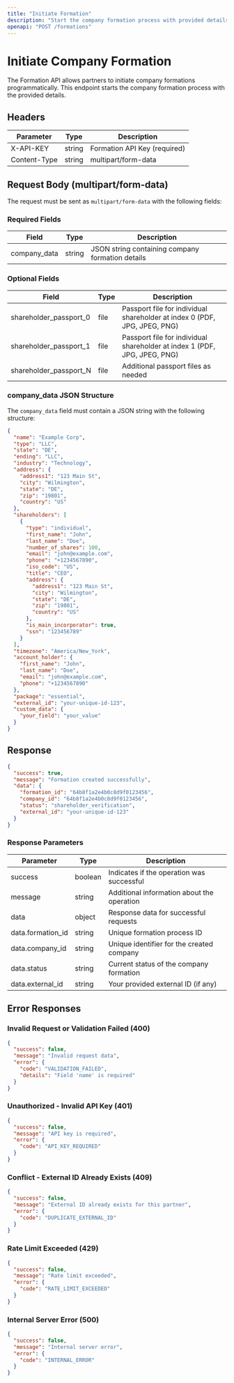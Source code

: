 ```yaml
---
title: "Initiate Formation"
description: "Start the company formation process with provided details."
openapi: "POST /formations"
---
```


# Initiate Company Formation

The Formation API allows partners to initiate company formations programmatically. This endpoint starts the company formation process with the provided details.

## Headers

| Parameter    | Type   | Description                  |
| ------------ | ------ | ---------------------------- |
| X-API-KEY    | string | Formation API Key (required) |
| Content-Type | string | multipart/form-data          |

## Request Body (multipart/form-data)

The request must be sent as `multipart/form-data` with the following fields:

### Required Fields

| Field        | Type   | Description                                      |
| ------------ | ------ | ------------------------------------------------ |
| company_data | string | JSON string containing company formation details |

### Optional Fields

| Field                  | Type | Description                                                               |
| ---------------------- | ---- | ------------------------------------------------------------------------- |
| shareholder_passport_0 | file | Passport file for individual shareholder at index 0 (PDF, JPG, JPEG, PNG) |
| shareholder_passport_1 | file | Passport file for individual shareholder at index 1 (PDF, JPG, JPEG, PNG) |
| shareholder_passport_N | file | Additional passport files as needed                                       |

### company_data JSON Structure

The `company_data` field must contain a JSON string with the following structure:

```json
{
  "name": "Example Corp",
  "type": "LLC",
  "state": "DE",
  "ending": "LLC",
  "industry": "Technology",
  "address": {
    "address1": "123 Main St",
    "city": "Wilmington",
    "state": "DE",
    "zip": "19801",
    "country": "US"
  },
  "shareholders": [
    {
      "type": "individual",
      "first_name": "John",
      "last_name": "Doe",
      "number_of_shares": 100,
      "email": "john@example.com",
      "phone": "+1234567890",
      "iso_code": "US",
      "title": "CEO",
      "address": {
        "address1": "123 Main St",
        "city": "Wilmington",
        "state": "DE",
        "zip": "19801",
        "country": "US"
      },
      "is_main_incorporator": true,
      "ssn": "123456789"
    }
  ],
  "timezone": "America/New_York",
  "account_holder": {
    "first_name": "John",
    "last_name": "Doe",
    "email": "john@example.com",
    "phone": "+1234567890"
  },
  "package": "essential",
  "external_id": "your-unique-id-123",
  "custom_data": {
    "your_field": "your_value"
  }
}
```

## Response

```json
{
  "success": true,
  "message": "Formation created successfully",
  "data": {
    "formation_id": "64b8f1a2e4b0c8d9f0123456",
    "company_id": "64b8f1a2e4b0c8d9f0123456",
    "status": "shareholder_verification",
    "external_id": "your-unique-id-123"
  }
}
```

### Response Parameters

| Parameter         | Type    | Description                                |
| ----------------- | ------- | ------------------------------------------ |
| success           | boolean | Indicates if the operation was successful  |
| message           | string  | Additional information about the operation |
| data              | object  | Response data for successful requests      |
| data.formation_id | string  | Unique formation process ID                |
| data.company_id   | string  | Unique identifier for the created company  |
| data.status       | string  | Current status of the company formation    |
| data.external_id  | string  | Your provided external ID (if any)         |

## Error Responses

### Invalid Request or Validation Failed (400)

```json
{
  "success": false,
  "message": "Invalid request data",
  "error": {
    "code": "VALIDATION_FAILED",
    "details": "Field 'name' is required"
  }
}
```

### Unauthorized - Invalid API Key (401)

```json
{
  "success": false,
  "message": "API key is required",
  "error": {
    "code": "API_KEY_REQUIRED"
  }
}
```

### Conflict - External ID Already Exists (409)

```json
{
  "success": false,
  "message": "External ID already exists for this partner",
  "error": {
    "code": "DUPLICATE_EXTERNAL_ID"
  }
}
```

### Rate Limit Exceeded (429)

```json
{
  "success": false,
  "message": "Rate limit exceeded",
  "error": {
    "code": "RATE_LIMIT_EXCEEDED"
  }
}
```

### Internal Server Error (500)

```json
{
  "success": false,
  "message": "Internal server error",
  "error": {
    "code": "INTERNAL_ERROR"
  }
}
```
